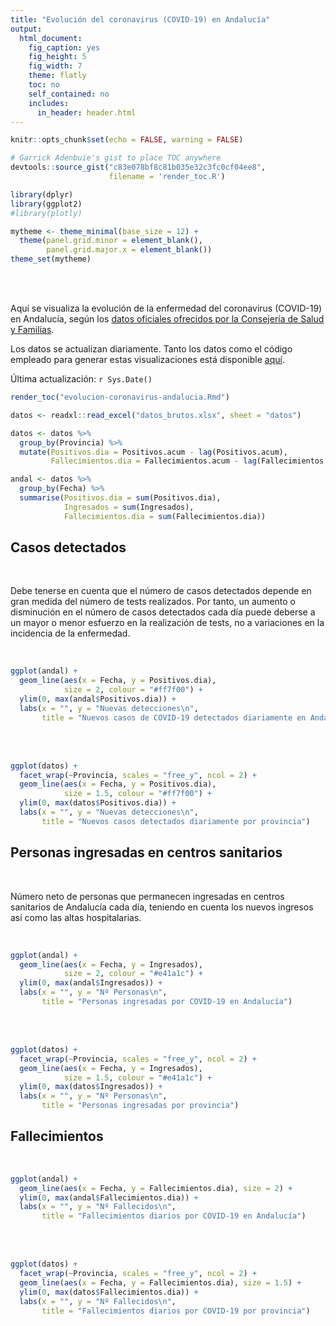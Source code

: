 ```yaml
---
title: "Evolución del coronavirus (COVID-19) en Andalucía"
output: 
  html_document: 
    fig_caption: yes
    fig_height: 5
    fig_width: 7
    theme: flatly
    toc: no
    self_contained: no
    includes: 
      in_header: header.html
---
```


<!-- Global site tag (gtag.js) - Google Analytics -->
<script async src="https://www.googletagmanager.com/gtag/js?id=UA-46538450-3"></script>
<script>
  window.dataLayer = window.dataLayer || [];
  function gtag(){dataLayer.push(arguments);}
  gtag('js', new Date());

  gtag('config', 'UA-46538450-3');
</script>



```r
knitr::opts_chunk$set(echo = FALSE, warning = FALSE)

# Garrick Adenbuie's gist to place TOC anywhere
devtools::source_gist("c83e078bf8c81b035e32c3fc0cf04ee8", 
                      filename = 'render_toc.R')
```

```r
library(dplyr)
library(ggplot2)
#library(plotly)

mytheme <- theme_minimal(base_size = 12) +
  theme(panel.grid.minor = element_blank(),
        panel.grid.major.x = element_blank())
theme_set(mytheme)
```

<br>
<br>

Aquí se visualiza la evolución de la enfermedad del coronavirus (COVID-19) en Andalucía, según los [datos oficiales ofrecidos por la Consejería de Salud y Familias](https://www.juntadeandalucia.es/organismos/saludyfamilias/areas/salud-vida/paginas/Nuevo_Coronavirus.html). 

Los datos se actualizan diariamente. Tanto los datos como el código empleado para generar estas visualizaciones está disponible [aquí](https://github.com/Pakillo/COVID19-Andalucia).

Última actualización: `r Sys.Date()`

```r
render_toc("evolucion-coronavirus-andalucia.Rmd")
```




```r
datos <- readxl::read_excel("datos_brutos.xlsx", sheet = "datos")
```

```r
datos <- datos %>%
  group_by(Provincia) %>%
  mutate(Positivos.dia = Positivos.acum - lag(Positivos.acum),
         Fallecimientos.dia = Fallecimientos.acum - lag(Fallecimientos.acum))
```


```r
andal <- datos %>%
  group_by(Fecha) %>%
  summarise(Positivos.dia = sum(Positivos.dia),
            Ingresados = sum(Ingresados),
            Fallecimientos.dia = sum(Fallecimientos.dia))
```


## Casos detectados

<br>

Debe tenerse en cuenta que el número de casos detectados depende en gran medida del número de tests realizados. Por tanto, un aumento o disminución en el número de casos detectados cada día puede deberse a un mayor o menor esfuerzo en la realización de tests, no a variaciones en la incidencia de la enfermedad.

<br>

```r

ggplot(andal) +
  geom_line(aes(x = Fecha, y = Positivos.dia), 
            size = 2, colour = "#ff7f00") +
  ylim(0, max(andal$Positivos.dia)) +
  labs(x = "", y = "Nuevas detecciones\n",
       title = "Nuevos casos de COVID-19 detectados diariamente en Andalucía")

```


<br>
<br>


```r

ggplot(datos) +
  facet_wrap(~Provincia, scales = "free_y", ncol = 2) +
  geom_line(aes(x = Fecha, y = Positivos.dia), 
            size = 1.5, colour = "#ff7f00") +
  ylim(0, max(datos$Positivos.dia)) +
  labs(x = "", y = "Nuevas detecciones\n",
       title = "Nuevos casos detectados diariamente por provincia") 

```




## Personas ingresadas en centros sanitarios

<br>

Número neto de personas que permanecen ingresadas en centros sanitarios de Andalucía cada día, teniendo en cuenta los nuevos ingresos así como las altas hospitalarias.

<br>


```r

ggplot(andal) +
  geom_line(aes(x = Fecha, y = Ingresados), 
            size = 2, colour = "#e41a1c") +
  ylim(0, max(andal$Ingresados)) +
  labs(x = "", y = "Nº Personas\n",
       title = "Personas ingresadas por COVID-19 en Andalucía")

```


<br>
<br>


```r

ggplot(datos) +
  facet_wrap(~Provincia, scales = "free_y", ncol = 2) +
  geom_line(aes(x = Fecha, y = Ingresados), 
            size = 1.5, colour = "#e41a1c") +
  ylim(0, max(datos$Ingresados)) +
  labs(x = "", y = "Nº Personas\n",
       title = "Personas ingresadas por provincia")

```



## Fallecimientos

<br>

```r

ggplot(andal) +
  geom_line(aes(x = Fecha, y = Fallecimientos.dia), size = 2) +
  ylim(0, max(andal$Fallecimientos.dia)) +
  labs(x = "", y = "Nº Fallecidos\n",
       title = "Fallecimientos diarios por COVID-19 en Andalucía")

```

<br>
<br>

```r
         
ggplot(datos) +
  facet_wrap(~Provincia, scales = "free_y", ncol = 2) +
  geom_line(aes(x = Fecha, y = Fallecimientos.dia), size = 1.5) +
  ylim(0, max(datos$Fallecimientos.dia)) +
  labs(x = "", y = "Nº Fallecidos\n",
       title = "Fallecimientos diarios por COVID-19 por provincia")
```


